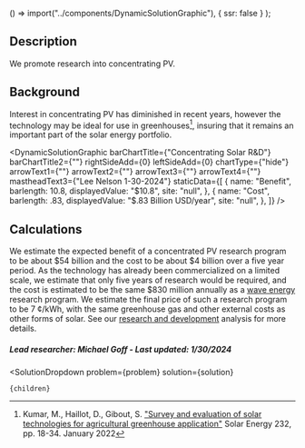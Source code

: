 
  () => import("../components/DynamicSolutionGraphic"),
  { ssr: false }
);


## Description
We promote research into concentrating PV.

## Background
Interest in concentrating PV has diminished in recent years, however the technology may be ideal for use in greenhouses[^”1”], insuring that it remains an important part of the solar energy portfolio.

<DynamicSolutionGraphic
  barChartTitle={"Concentrating Solar R&D"}
  barChartTitle2={""}
  rightSideAdd={0}
  leftSideAdd={0}
  chartType={"hide"}
  arrowText1={""}
  arrowText2={""}
  arrowText3={""}
  arrowText4={""}
  mastheadText3={"Lee Nelson 1-30-2024"}
 staticData={[
    {
     name: "Benefit",
      barlength: 10.8,
      displayedValue: "$10.8",
      site: "null",
    },
    {
      name: "Cost",
      barlength: .83,
      displayedValue: "$.83 Billion USD/year",
      site: "null",
    },
  ]}
/>

## Calculations
We estimate the expected benefit of a concentrated PV research program to be about $54 billion and the cost to be about $4 billion over a five year period. As the technology has already been commercialized on a limited scale, we estimate that only five years of research would be required, and the cost is estimated to be the same $830 million annually as a [wave energy](https://www.urbancruiseship.org/energy/energy_production/mhk) research program. We estimate the final price of such a research program to be 7 ¢/kWh, with the same greenhouse gas and other external costs as other forms of solar. See our [research and development](https://www.urbancruiseship.org/energy/energy_socioeconomics/rd) analysis for more details.


##### Lead researcher: Michael Goff - Last updated: 1/30/2024

[^”1”]: Kumar, M., Haillot, D., Gibout, S. ["Survey and evaluation of solar technologies for agricultural greenhouse application"](https://www.sciencedirect.com/science/article/abs/pii/S0038092X21010823) Solar Energy 232, pp. 18-34. January 2022 


  <SolutionDropdown 
    problem={problem} 
    solution={solution}
  >
    {children}
  </SolutionDropdown>